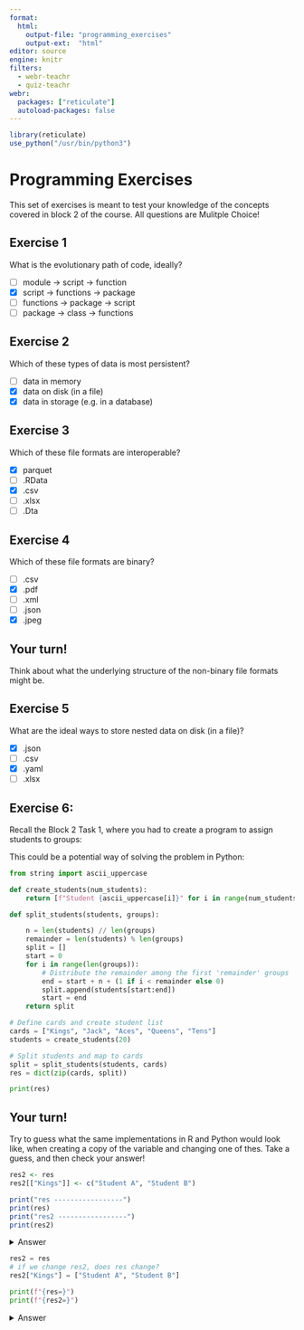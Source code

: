 ```yaml
---
format:
  html: 
    output-file: "programming_exercises"
    output-ext:  "html"
editor: source
engine: knitr
filters:
  - webr-teachr
  - quiz-teachr
webr:
  packages: ["reticulate"]
  autoload-packages: false
---
```


```r
library(reticulate)
use_python("/usr/bin/python3")
```
# Programming Exercises

This set of exercises is meant to test your knowledge of the concepts covered in block 2 of the course. All questions are Mulitple Choice! 

## Exercise 1

What is the evolutionary path of code, ideally?

:::{.quiz-multichoice}
- [ ] [module -> script -> function]{hint="x"}
- [X] [script -> functions -> package]{hint="o"}
- [ ] [functions -> package -> script]{hint="x"}
- [ ] [package -> class -> functions]{hint="x"}
:::


## Exercise 2

Which of these types of data is most persistent?

:::{.quiz-multichoice}
- [ ] [data in memory]{hint="x"}
- [X] [data on disk (in a file)]{hint="o"}
- [X] [data in storage (e.g. in a database)]{hint="o"}
:::

## Exercise 3
Which of these file formats are interoperable?

:::{.quiz-multichoice}

- [X] [parquet]{hint="o"}
- [ ] [.RData]{hint="x"}
- [X] [.csv]{hint="o"}
- [ ] [.xlsx]{hint="x"}
- [ ] [.Dta]{hint="x"}
:::

## Exercise 4

Which of these file formats are binary? 

:::{.quiz-multichoice}

- [ ] [.csv]{hint="x"}
- [X] [.pdf]{hint="o"}
- [ ] [.xml]{hint="x"}
- [ ] [.json]{hint="x"}
- [X] [.jpeg]{hint="o"}
<!-- TODO: check if this is true -->
:::

::: {.callout-caution}
## Your turn!
Think about what the underlying structure of the non-binary file formats might be.
:::


## Exercise 5

What are the ideal ways to store nested data on disk (in a file)?

:::{.quiz-multichoice}
- [X] [.json]{hint="o"}
- [ ] [.csv]{hint="x"}
- [X] [.yaml]{hint="o"}
- [ ] [.xlsx]{hint="x"}
:::

## Exercise 6:
<!-- TODO: make example better, multiple code blocks  -->
Recall the Block 2 Task 1, where you had to create a program to assign students to groups: 

This could be a potential way of solving the problem in Python:

```python
from string import ascii_uppercase

def create_students(num_students):
    return [f"Student {ascii_uppercase[i]}" for i in range(num_students)]

def split_students(students, groups):

    n = len(students) // len(groups)
    remainder = len(students) % len(groups)
    split = []
    start = 0
    for i in range(len(groups)):
        # Distribute the remainder among the first 'remainder' groups
        end = start + n + (1 if i < remainder else 0)
        split.append(students[start:end])
        start = end
    return split

# Define cards and create student list
cards = ["Kings", "Jack", "Aces", "Queens", "Tens"]
students = create_students(20)

# Split students and map to cards
split = split_students(students, cards)
res = dict(zip(cards, split))

print(res)
```

::: {.callout-caution}
## Your turn!

Try to guess what the same implementations in R and Python would look like, when creating a copy of the variable and changing one of thes. Take a guess, and then check your answer!
:::

```r
res2 <- res
res2[["Kings"]] <- c("Student A", "Student B") 

print("res -----------------")
print(res)
print("res2 -----------------")
print(res2)
```
<details> 
<summary>Answer</summary>

```r
library(stringr)

create_students <- function(num_students) {
  students <- paste("Student", substr(LETTERS, 1, num_students))
  return(students)
}

split_students <- function(students, groups) {
  n <- length(students) %/% length(groups)
  remainder <- length(students) %% length(groups)  
  
  split <- list()
  start <- 1
  for (i in seq_along(groups)) {
    end <- start + n - 1 + ifelse(i <= remainder, 1, 0)
    split[[i]] <- students[start:end]
    start <- end + 1
  }
  
  names(split) <- groups
  return(split)
}

cards <- c("Kings", "Jack", "Aces", "Queens", "Tens")
students <- create_students(20)

split <- split_students(students, cards)
res <- split

res2 <- res
res2[["Kings"]] <- c("Student A", "Student B") 


print("res -----------------")
print(res)
print("res2 -----------------")
print(res2)

```
</details> 


```python
res2 = res
# if we change res2, does res change?
res2["Kings"] = ["Student A", "Student B"]

print(f"{res=}")
print(f"{res2=}")
```
<details> 
<summary>Answer</summary>
```python
from string import ascii_uppercase


def create_students(num_students):
    return [f"Student {ascii_uppercase[i]}" for i in range(num_students)]


def split_students(students, groups):

    n = len(students) // len(groups)
    remainder = len(students) % len(groups)
    split = []
    start = 0
    for i in range(len(groups)):
        # Distribute the remainder among the first 'remainder' groups
        end = start + n + (1 if i < remainder else 0)
        split.append(students[start:end])
        start = end
    return split


cards = ["Kings", "Jack", "Aces", "Queens", "Tens"]
students = create_students(20)

split = split_students(students, cards)
res = dict(zip(cards, split))

res2 = res
res2["Kings"] = ["Student A", "Student B"]
print(f"{res=}")
print(f"{res2=}")
```

</details> 

<!-- my example:
from string import ascii_uppercase

cards = ["Kings", "Jack", "Aces", "Queens", "Tens"]
l = []
d = {}
for i in list(ascii_uppercase)[:20]:
    stu = f"Student {i}"
    l.append(stu)

# maybe split acc. to len of cards
n = len(l) // len(cards)

split = [l[i : i + n - 1] for i in range(0, len(l), n - 1)]
# print(split)

res = dict(zip(cards, split))
print(res)
 -->

